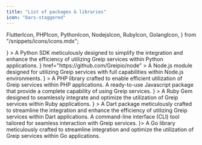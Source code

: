 ```yaml
---
title: "List of packages & libraries"
icon: "bars-staggered"
---
```


  FlutterIcon,
  PHPIcon,
  PythonIcon,
  NodejsIcon,
  RubyIcon,
  GolangIcon,
} from "/snippets/icons/icons.mdx";

<CardGroup cols={2}>
  <Card
    title="Python Library"
    href="https://github.com/Greipio/python"
    icon={<PythonIcon />}
  >
    A Python SDK meticulously designed to simplify the integration and enhance the efficiency of utilizing Greip services within Python applications.

  </Card>
  <Card
    title="Node.js library"
    icon={<NodejsIcon />}
    href="https://github.com/Greipio/node"
  >
    A Node.js module designed for utilizing Greip services with full
    capabilities within Node.js environments.
  </Card>
  <Card
    title="PHP Library"
    href="https://github.com/Greipio/php"
    icon={<PHPIcon />}
  >
    A PHP library crafted to enable efficient utilization of Greip services
    within PHP applications.
  </Card>
  <Card
    title="Javascript package"
    icon="js"
    href="https://github.com/Greipio/javascript"
    color="yellow"
  >
    A ready-to-use Javascript package that provide a complete capability of
    using Greip services.
  </Card>
  <Card
    title="Ruby Gem"
    href="https://github.com/Greipio/ruby"
    icon={<RubyIcon />}
  >
    A Ruby Gem designed to seamlessly integrate and optimize the utilization of
    Greip services within Ruby applications.
  </Card>
  <Card
    title="Flutter Package"
    href="https://github.com/Greipio/flutter"
    icon={<FlutterIcon />}
  >
    A Dart package meticulously crafted to streamline the integration and
    enhance the efficiency of utilizing Greip services within Dart applications.
  </Card>
  <Card title="Greip CLI" icon="terminal" href="https://github.com/Greipio/cli">
    A command-line interface (CLI) tool tailored for seamless interaction with
    Greip services.
  </Card>
  <Card title="Golang Package" href="https://github.com/Greipio/go" icon={<GolangIcon />}>
    A Go library meticulously crafted to streamline integration and optimize the utilization of Greip services within Go applications.
  </Card>
</CardGroup>
